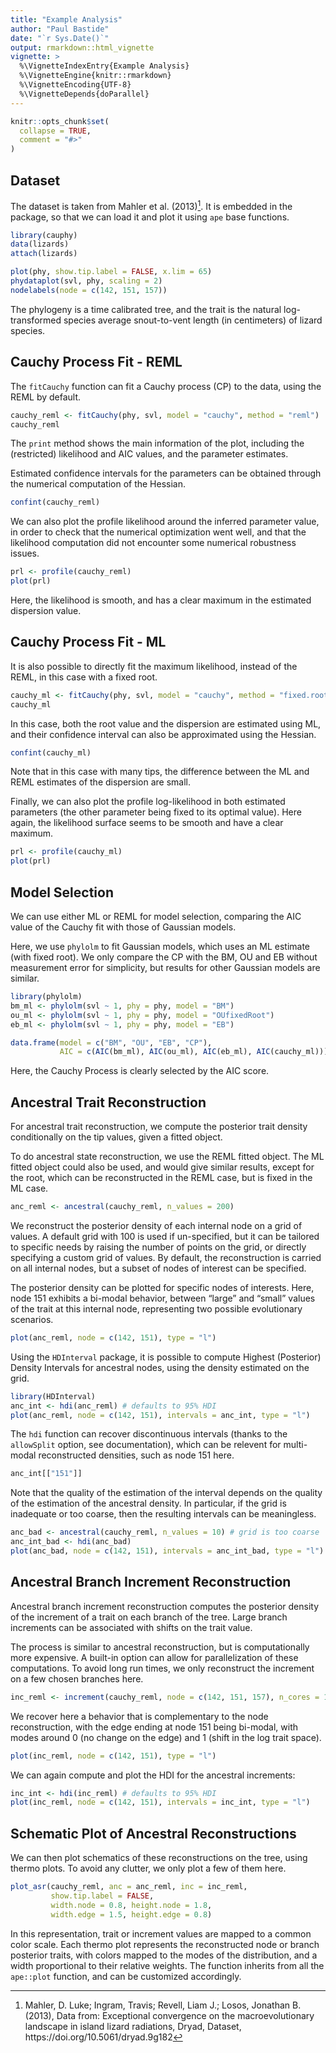```yaml
---
title: "Example Analysis"
author: "Paul Bastide"
date: "`r Sys.Date()`"
output: rmarkdown::html_vignette
vignette: >
  %\VignetteIndexEntry{Example Analysis}
  %\VignetteEngine{knitr::rmarkdown}
  %\VignetteEncoding{UTF-8}
  %\VignetteDepends{doParallel}
---
```


```r
knitr::opts_chunk$set(
  collapse = TRUE,
  comment = "#>"
)
```

## Dataset

The dataset is taken from Mahler et al. (2013)[^1].
It is embedded in the package, so that we can load it and plot it using `ape` base functions.

```r
library(cauphy)
data(lizards)
attach(lizards)

plot(phy, show.tip.label = FALSE, x.lim = 65)
phydataplot(svl, phy, scaling = 2)
nodelabels(node = c(142, 151, 157))
```

The phylogeny is a time calibrated tree, and the trait is the natural log-transformed species average snout-to-vent length (in centimeters) of lizard species.

## Cauchy Process Fit - REML

The `fitCauchy` function can fit a Cauchy process (CP) to the data, using the REML
by default.

```r
cauchy_reml <- fitCauchy(phy, svl, model = "cauchy", method = "reml")
cauchy_reml
```

The `print` method shows the main information of the plot,
including the (restricted) likelihood and AIC values,
and the parameter estimates.

Estimated confidence intervals for the parameters can be obtained through the
numerical computation of the Hessian.

```r
confint(cauchy_reml)
```

We can also plot the profile likelihood around the inferred parameter value,
in order to check that the numerical optimization went well, and that the
likelihood computation did not encounter some numerical robustness issues.

```r
prl <- profile(cauchy_reml)
plot(prl)
```

Here, the likelihood is smooth, and has a clear maximum in the estimated
dispersion value.

## Cauchy Process Fit - ML

It is also possible to directly fit the maximum likelihood, instead of the REML,
in this case with a fixed root.

```r
cauchy_ml <- fitCauchy(phy, svl, model = "cauchy", method = "fixed.root")
cauchy_ml
```

In this case, both the root value and the dispersion are estimated using ML,
and their confidence interval can also be approximated using the Hessian.

```r
confint(cauchy_ml)
```

Note that in this case with many tips, the difference between the ML and REML estimates
of the dispersion are small.

Finally, we can also plot the profile log-likelihood in both estimated parameters
(the other parameter being fixed to its optimal value).
Here again, the likelihood surface seems to be smooth and have a clear maximum.

```r
prl <- profile(cauchy_ml)
plot(prl)
```

## Model Selection

We can use either ML or REML for model selection, comparing the AIC value of the
Cauchy fit with those of Gaussian models.

Here, we use `phylolm` to fit Gaussian models, which uses an ML estimate (with fixed root).
We only compare the CP with the BM, OU and EB without measurement error for simplicity,
but results for other Gaussian models are similar.

```r
library(phylolm)
bm_ml <- phylolm(svl ~ 1, phy = phy, model = "BM")
ou_ml <- phylolm(svl ~ 1, phy = phy, model = "OUfixedRoot")
eb_ml <- phylolm(svl ~ 1, phy = phy, model = "EB")

data.frame(model = c("BM", "OU", "EB", "CP"),
           AIC = c(AIC(bm_ml), AIC(ou_ml), AIC(eb_ml), AIC(cauchy_ml)))
```

Here, the Cauchy Process is clearly selected by the AIC score.

## Ancestral Trait Reconstruction

For ancestral trait reconstruction, we compute the posterior trait density
conditionally on the tip values, given a fitted object.

To do ancestral state reconstruction, we use the REML fitted object.
The ML fitted object could also be used, and would give similar results,
except for the root, which can be reconstructed in the REML case, but is fixed in the ML case.

```r
anc_reml <- ancestral(cauchy_reml, n_values = 200)
```

We reconstruct the posterior density of each internal node on a grid of values.
A default grid with $100$ is used if un-specified, but it can be tailored to specific
needs by raising the number of points on the grid, or directly specifying a custom grid of values.
By default, the reconstruction is carried on all internal nodes, but a subset of nodes of 
interest can be specified.

The posterior density can be plotted for specific nodes of interests.
Here, node $151$ exhibits a bi-modal behavior, between "large" and "small" values
of the trait at this internal node, representing two possible evolutionary scenarios.

```r
plot(anc_reml, node = c(142, 151), type = "l")
```

Using the `HDInterval` package, it is possible to compute 
Highest (Posterior) Density Intervals for ancestral nodes, using the
density estimated on the grid.
```r
library(HDInterval)
anc_int <- hdi(anc_reml) # defaults to 95% HDI
plot(anc_reml, node = c(142, 151), intervals = anc_int, type = "l")
```
The `hdi` function can recover discontinuous intervals
(thanks to the `allowSplit` option, see documentation),
which can be relevent for multi-modal reconstructed densities,
such as node 151 here.
```r
anc_int[["151"]]
```

Note that the quality of the estimation of the interval depends on the
quality of the estimation of the ancestral density.
In particular, if the grid is inadequate or too coarse, then the resulting
intervals can be meaningless.
```r
anc_bad <- ancestral(cauchy_reml, n_values = 10) # grid is too coarse
anc_int_bad <- hdi(anc_bad)
plot(anc_bad, node = c(142, 151), intervals = anc_int_bad, type = "l")
```

## Ancestral Branch Increment Reconstruction

Ancestral branch increment reconstruction computes the posterior density of the
increment of a trait on each branch of the tree.
Large branch increments can be associated with shifts on the trait value.

The process is similar to ancestral reconstruction, but is computationally
more expensive. A built-in option can allow for parallelization of these computations.
To avoid long run times, we only reconstruct the increment on a few chosen branches here.

```r
inc_reml <- increment(cauchy_reml, node = c(142, 151, 157), n_cores = 1)
```

We recover here a behavior that is complementary to the node reconstruction,
with the edge ending at node $151$ being bi-modal, with modes around $0$ (no change on the edge)
and $1$ (shift in the log trait space).

```r
plot(inc_reml, node = c(142, 151), type = "l")
```

We can again compute and plot the HDI for the ancestral increments:
```r
inc_int <- hdi(inc_reml) # defaults to 95% HDI
plot(inc_reml, node = c(142, 151), intervals = inc_int, type = "l")
```

## Schematic Plot of Ancestral Reconstructions

We can then plot schematics of these reconstructions on the tree, using
thermo plots.
To avoid any clutter, we only plot a few of them here.

```r
plot_asr(cauchy_reml, anc = anc_reml, inc = inc_reml,
         show.tip.label = FALSE,
         width.node = 0.8, height.node = 1.8,
         width.edge = 1.5, height.edge = 0.8)
```

In this representation, trait or increment values are mapped to a common color scale.
Each thermo plot represents the reconstructed node or branch posterior traits,
with colors mapped to the modes of the distribution, and a width proportional to their
relative weights.
The function inherits from all the `ape::plot` function, and can be customized accordingly.

[^1]: Mahler, D. Luke; Ingram, Travis; Revell, Liam J.; Losos, Jonathan B. (2013), Data from: Exceptional convergence on the macroevolutionary landscape in island lizard radiations, Dryad, Dataset, https://doi.org/10.5061/dryad.9g182


